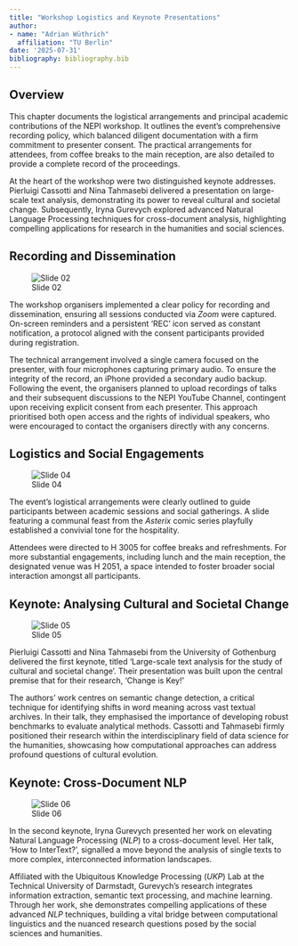 ```yaml
---
title: "Workshop Logistics and Keynote Presentations"
author:
- name: "Adrian Wüthrich"
  affiliation: "TU Berlin"
date: '2025-07-31'
bibliography: bibliography.bib
---
```

## Overview {.unnumbered}

This chapter documents the logistical arrangements and principal academic contributions of the NEPI workshop. It outlines the event's comprehensive recording policy, which balanced diligent documentation with a firm commitment to presenter consent. The practical arrangements for attendees, from coffee breaks to the main reception, are also detailed to provide a complete record of the proceedings.

At the heart of the workshop were two distinguished keynote addresses. Pierluigi Cassotti and Nina Tahmasebi delivered a presentation on large-scale text analysis, demonstrating its power to reveal cultural and societal change. Subsequently, Iryna Gurevych explored advanced Natural Language Processing techniques for cross-document analysis, highlighting compelling applications for research in the humanities and social sciences.

## Recording and Dissemination

![Slide 02](images/ai-nepi_001_slide_02.png)

The workshop organisers implemented a clear policy for recording and dissemination, ensuring all sessions conducted via *Zoom* were captured. On-screen reminders and a persistent 'REC' icon served as constant notification, a protocol aligned with the consent participants provided during registration.

The technical arrangement involved a single camera focused on the presenter, with four microphones capturing primary audio. To ensure the integrity of the record, an iPhone provided a secondary audio backup. Following the event, the organisers planned to upload recordings of talks and their subsequent discussions to the NEPI YouTube Channel, contingent upon receiving explicit consent from each presenter. This approach prioritised both open access and the rights of individual speakers, who were encouraged to contact the organisers directly with any concerns.

## Logistics and Social Engagements

![Slide 04](images/ai-nepi_001_slide_04.png)

The event's logistical arrangements were clearly outlined to guide participants between academic sessions and social gatherings. A slide featuring a communal feast from the *Asterix* comic series playfully established a convivial tone for the hospitality.

Attendees were directed to H 3005 for coffee breaks and refreshments. For more substantial engagements, including lunch and the main reception, the designated venue was H 2051, a space intended to foster broader social interaction amongst all participants.

## Keynote: Analysing Cultural and Societal Change

![Slide 05](images/ai-nepi_001_slide_05.png)

Pierluigi Cassotti and Nina Tahmasebi from the University of Gothenburg delivered the first keynote, titled 'Large-scale text analysis for the study of cultural and societal change'. Their presentation was built upon the central premise that for their research, 'Change is Key!'

The authors' work centres on semantic change detection, a critical technique for identifying shifts in word meaning across vast textual archives. In their talk, they emphasised the importance of developing robust benchmarks to evaluate analytical methods. Cassotti and Tahmasebi firmly positioned their research within the interdisciplinary field of data science for the humanities, showcasing how computational approaches can address profound questions of cultural evolution.

## Keynote: Cross-Document NLP

![Slide 06](images/ai-nepi_001_slide_06.png)

In the second keynote, Iryna Gurevych presented her work on elevating Natural Language Processing (*NLP*) to a cross-document level. Her talk, 'How to InterText?', signalled a move beyond the analysis of single texts to more complex, interconnected information landscapes.

Affiliated with the Ubiquitous Knowledge Processing (*UKP*) Lab at the Technical University of Darmstadt, Gurevych's research integrates information extraction, semantic text processing, and machine learning. Through her work, she demonstrates compelling applications of these advanced *NLP* techniques, building a vital bridge between computational linguistics and the nuanced research questions posed by the social sciences and humanities.